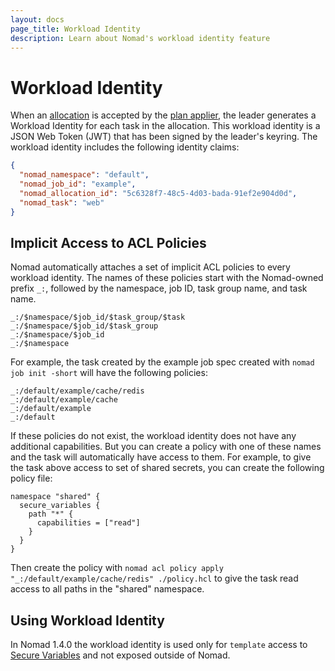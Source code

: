 ```yaml
---
layout: docs
page_title: Workload Identity
description: Learn about Nomad's workload identity feature
---
```


# Workload Identity

When an [allocation] is accepted by the [plan applier], the leader
generates a Workload Identity for each task in the allocation. This
workload identity is a JSON Web Token (JWT) that has been signed by
the leader's keyring. The workload identity includes the following
identity claims:

```json
{
  "nomad_namespace": "default",
  "nomad_job_id": "example",
  "nomad_allocation_id": "5c6328f7-48c5-4d03-bada-91ef2e904d0d",
  "nomad_task": "web"
}
```

## Implicit Access to ACL Policies

Nomad automatically attaches a set of implicit ACL policies to every workload
identity. The names of these policies start with the Nomad-owned
prefix `_:`, followed by the namespace, job ID, task group name, and
task name.

```
_:/$namespace/$job_id/$task_group/$task
_:/$namespace/$job_id/$task_group
_:/$namespace/$job_id
_:/$namespace
```

For example, the task created by the example job spec created with
`nomad job init -short` will have the following policies:

```
_:/default/example/cache/redis
_:/default/example/cache
_:/default/example
_:/default
```

If these policies do not exist, the workload identity does not have any
additional capabilities. But you can create a policy with one of these
names and the task will automatically have access to them. For
example, to give the task above access to set of shared secrets, you
can create the following policy file:

```hcl
namespace "shared" {
  secure_variables {
    path "*" {
      capabilities = ["read"]
    }
  }
}
```

Then create the policy with `nomad acl policy apply
"_:/default/example/cache/redis" ./policy.hcl` to give the task read
access to all paths in the "shared" namespace.

## Using Workload Identity

In Nomad 1.4.0 the workload identity is used only for `template`
access to [Secure Variables] and not exposed outside of Nomad.

[allocation]: /docs/concepts/architecture#allocation
[plan applier]: /docs/concepts/scheduling/scheduling
[Secure Variables]: /docs/concepts/secure-variables

